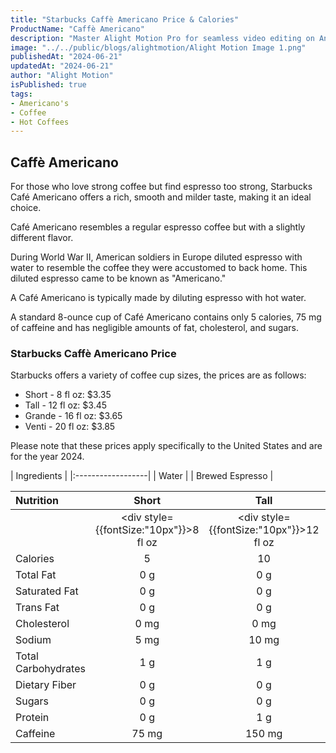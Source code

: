 ```yaml
---
title: "Starbucks Caffè Americano Price & Calories"
ProductName: "Caffè Americano" 
description: "Master Alight Motion Pro for seamless video editing on Android, iOS, and Tablets with our ultimate guide, unlocking advanced features and elevating your skills in 2024!"
image: "../../public/blogs/alightmotion/Alight Motion Image 1.png"
publishedAt: "2024-06-21"
updatedAt: "2024-06-21"
author: "Alight Motion"
isPublished: true
tags:
- Americano's 
- Coffee
- Hot Coffees   
---
```


## Caffè Americano
For those who love strong coffee but find espresso too strong, Starbucks Café Americano offers a rich, smooth and milder taste, making it an ideal choice.

Café Americano resembles a regular espresso coffee but with a slightly different flavor.

During World War II, American soldiers in Europe diluted espresso with water to resemble the coffee they were accustomed to back home. This diluted espresso came to be known as "Americano."

A Café Americano is typically made by diluting espresso with hot water. 

A standard 8-ounce cup of Café Americano contains only 5 calories, 75 mg of caffeine and has negligible amounts of fat, cholesterol, and sugars.

### Starbucks Caffè Americano Price

Starbucks offers a variety of coffee cup sizes, the prices are as follows:

- Short - 8 fl oz: $3.35
- Tall - 12 fl oz: $3.45
- Grande - 16 fl oz: $3.65
- Venti - 20 fl oz: $3.85

Please note that these prices apply specifically to the United States and are for the year 2024.
<div style={{fontSize:"15px"}}>
| Ingredients       |
|:------------------|
| Water             |
| Brewed Espresso   |

| Nutrition           | Short          | Tall        | Grande   | Venti    |
|:--------------------|:--------------:|:-----------:|:--------:|:--------:|
|                     | <div style={{fontSize:"10px"}}>8 fl oz</div>  | <div style={{fontSize:"10px"}}>12 fl oz</div> |  <div style={{fontSize:"10px"}}>16 fl oz</div> | <div style={{fontSize:"10px"}}>20 fl oz</div> |
| Calories            | 5              | 10          | 15       | 20       |
| Total Fat           | 0 g            | 0 g         | 0 g      | 0 g      |
| Saturated Fat       | 0 g            | 0 g         | 0 g      | 0 g      |
| Trans Fat           | 0 g            | 0 g         | 0 g      | 0 g      |
| Cholesterol         | 0 mg           | 0 mg        | 0 mg     | 0 mg     |
| Sodium              | 5 mg           | 10 mg       | 15 mg    | 20 mg    | 
| Total Carbohydrates | 1 g            | 1 g         | 2 g      | 3 g      |
| Dietary Fiber       | 0 g            | 0 g         | 0 g      | 0 g      |
| Sugars              | 0 g            | 0 g         | 0 g      | 0 g      |
| Protein             | 0 g            | 1 g         | 1 g      | 1 g      |
| Caffeine            | 75 mg          | 150 mg      | 225 mg   | 300 mg   |
</div>